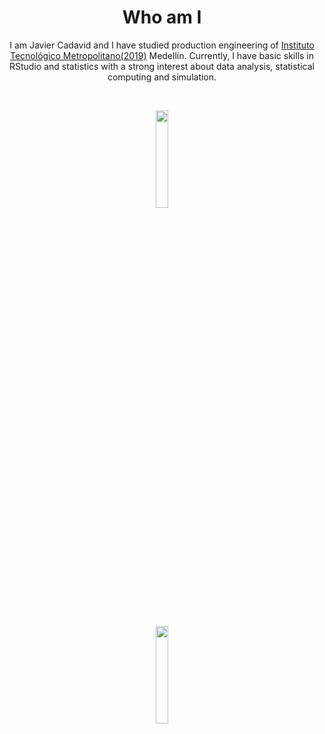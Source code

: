 <H1 align="center">Who am I</H1>

 
 
<center>I am Javier Cadavid and I have studied production engineering of [Instituto Tecnológico Metropolitano(2019)](https://www.itm.edu.co) Medellín. Currently, I have basic skills in RStudio and statistics  with a strong interest about data analysis, statistical computing and simulation.</center>

<br>

<center>![](imagenes/Rstudio.jpg){width=20%}</center>  

<br>

<center>![](imagenes/statistics.png){width=20%}</center>

<br>

